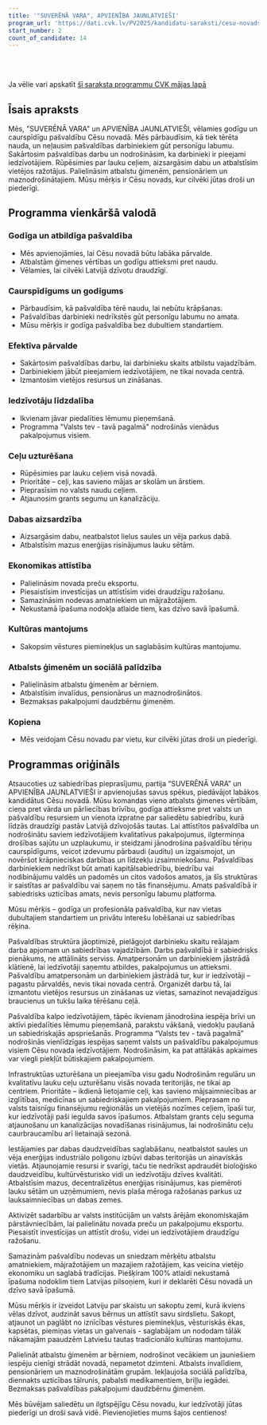 ```yaml
---
title: '"SUVERĒNĀ VARA", APVIENĪBA JAUNLATVIEŠI'
program_url: 'https://dati.cvk.lv/PV2025/kandidatu-saraksti/cesu-novads/suverena-vara-apvieniba-jaunlatviesi'
start_number: 2
count_of_candidate: 14
---
```



<Badge text="Caurspīdīgs pašvaldības budžets" variant="note" size="small" /> <Badge text="Lauku ceļu uzturēšana" variant="note" size="small" /> <Badge text="Dabas daudzveidības saglabāšana" variant="note" size="small" /> <Badge text="Atbalsts vietējiem ražotājiem" variant="note" size="small" /> <Badge text="Ģimeņu un sociālā atbalsta palielināšana" variant="note" size="small" />

<br/><br/> 

<Card title='Šis ir mākslīga intelekta ģenerēts apraksts' icon='starlight'>
    Ja vēlie vari apskatīt <a href={frontmatter.program_url} target='_blank'>šī saraksta programmu CVK mājas lapā</a>
    </Card>

## Īsais apraksts

Mēs, "SUVERĒNĀ VARA" un APVIENĪBA JAUNLATVIEŠI, vēlamies godīgu un caurspīdīgu pašvaldību Cēsu novadā. Mēs pārbaudīsim, kā tiek tērēta nauda, un neļausim pašvaldības darbiniekiem gūt personīgu labumu. Sakārtosim pašvaldības darbu un nodrošināsim, ka darbinieki ir pieejami iedzīvotājiem. Rūpēsimies par lauku ceļiem, aizsargāsim dabu un atbalstīsim vietējos ražotājus. Palielināsim atbalstu ģimenēm, pensionāriem un maznodrošinātajiem. Mūsu mērķis ir Cēsu novads, kur cilvēki jūtas droši un piederīgi.

## Programma vienkāršā valodā

### Godīga un atbildīga pašvaldība
*   Mēs apvienojāmies, lai Cēsu novadā būtu labāka pārvalde.
*   Atbalstām ģimenes vērtības un godīgu attieksmi pret naudu.
*   Vēlamies, lai cilvēki Latvijā dzīvotu draudzīgi.

### Caurspīdīgums un godīgums
*   Pārbaudīsim, kā pašvaldība tērē naudu, lai nebūtu krāpšanas.
*   Pašvaldības darbinieki nedrīkstēs gūt personīgu labumu no amata.
*   Mūsu mērķis ir godīga pašvaldība bez dubultiem standartiem.

### Efektīva pārvalde
*   Sakārtosim pašvaldības darbu, lai darbinieku skaits atbilstu vajadzībām.
*   Darbiniekiem jābūt pieejamiem iedzīvotājiem, ne tikai novada centrā.
*   Izmantosim vietējos resursus un zināšanas.

### Iedzīvotāju līdzdalība
*   Ikvienam jāvar piedalīties lēmumu pieņemšanā.
*   Programma "Valsts tev - tavā pagalmā" nodrošinās vienādus pakalpojumus visiem.

### Ceļu uzturēšana
*   Rūpēsimies par lauku ceļiem visā novadā.
*   Prioritāte – ceļi, kas savieno mājas ar skolām un ārstiem.
*   Pieprasīsim no valsts naudu ceļiem.
*   Atjaunosim grants segumu un kanalizāciju.

### Dabas aizsardzība
*   Aizsargāsim dabu, neatbalstot lielus saules un vēja parkus dabā.
*   Atbalstīsim mazus enerģijas risinājumus lauku sētām.

### Ekonomikas attīstība
*   Palielināsim novada preču eksportu.
*   Piesaistīsim investīcijas un attīstīsim videi draudzīgu ražošanu.
*   Samazināsim nodevas amatniekiem un mājražotājiem.
*   Nekustamā īpašuma nodokļa atlaide tiem, kas dzīvo savā īpašumā.

### Kultūras mantojums
*   Sakopsim vēstures pieminekļus un saglabāsim kultūras mantojumu.

### Atbalsts ģimenēm un sociālā palīdzība
*   Palielināsim atbalstu ģimenēm ar bērniem.
*   Atbalstīsim invalīdus, pensionārus un maznodrošinātos.
*   Bezmaksas pakalpojumi daudzbērnu ģimenēm.

### Kopiena
*   Mēs veidojam Cēsu novadu par vietu, kur cilvēki jūtas droši un piederīgi.

## Programmas oriģināls

Atsaucoties uz sabiedrības pieprasījumu, partija “SUVERĒNĀ VARA” un APVIENĪBA JAUNLATVIEŠI ir apvienojušas savus spēkus, piedāvājot labākos kandidātus Cēsu novadā.
Mūsu komandas vieno atbalsts ģimenes vērtībām, cieņa pret vārda un pārliecības brīvību, godīga attieksme pret valsts un pašvaldību resursiem un vienota izpratne par saliedētu sabiedrību, kurā līdzās draudzīgi pastāv Latvijā dzīvojošās tautas.
Lai attīstītos pašvaldība un nodrošinātu saviem iedzīvotājiem kvalitatīvus pakalpojumus, ilgterminņa drošības sajūtu un uzplaukumu, ir steidzami jānodrošina pašvaldību tēriņu caurspīdīgums, veicot izdevumu pārbaudi (auditu) un izgaismojot, un novēršot krāpnieciskas darbības un līdzekļu izsaimniekošanu. Pašvaldības darbiniekiem nedrīkst būt amati kapitālsabiedrību, biedrību vai nodibinājumu valdēs un padomēs un citos vadošos amatos, ja šīs struktūras ir saistītas ar pašvaldību vai saņem no tās finansējumu. Amats pašvaldībā ir sabiedrisks uzticības amats, nevis personīgu labumu platforma.

Mūsu mērķis – godīga un profesionāla pašvaldība, kur nav vietas dubultajiem standartiem un privātu interešu lobēšanai uz sabiedrības rēķina.

Pašvaldības struktūra jāoptimizē, pielāgojot darbinieku skaitu reālajam darba apjomam un sabiedrības vajadzībām. Darbs pašvaldībā ir sabiedrisks pienākums, ne attālināts serviss. Amatpersonām un darbiniekiem jāstrādā klātienē, lai iedzīvotāji saņemtu atbildes, pakalpojumus un attieksmi.
Pašvaldību amatpersonām un darbiniekiem jāstrādā tur, kur ir iedzīvotāji – pagastu pārvaldēs, nevis tikai novada centrā. Organizēt darbu tā, lai izmantotu vietējos resursus un zināšanas uz vietas, samazinot nevajadzīgus braucienus un tukšu laika tērēšanu ceļā.

Pašvaldība kalpo iedzīvotājiem, tāpēc ikvienam jānodrošina iespēja brīvi un aktīvi piedalīties lēmumu pieņemšanā, parakstu vākšanā, viedokļu paušanā un sabiedriskajās apspriešanās.
Programma “Valsts tev - tavā pagalmā” nodrošinās vienlīdzīgas iespējas saņemt valsts un pašvaldību pakalpojumus visiem Cēsu novada iedzīvotājiem. Nodrošināsim, ka pat attālākās apkaimes var viegli piekļūt būtiskajiem pakalpojumiem.

Infrastruktūas uzturēšana un pieejamība visu gadu
Nodrošinām regulāru un kvalitatīvu lauku ceļu uzturēšanu visās novada teritorijās, ne tikai ap centriem.
Prioritāte – ikdienā lietojamie ceļi, kas savieno mājsaimniecības ar izglītības, medicīnas un sabiedriskajiem pakalpojumiem.
Pieprasam no valsts taisnīgu finansējumu reģionālās un vietējās nozīmes ceļiem, īpaši tur, kur iedzīvotāji paši iegulda savos īpašumos.
Atbalstam grants ceļu seguma atjaunošanu un kanalizācijas novadīšanas risinājumus, lai nodrošinātu ceļu caurbraucamību arī lietainajā sezonā.

Iestājamies par dabas daudzveidības saglabāšanu, neatbalstot saules un vēja enerģijas industriālo poligonu izbūvi dabas teritorijās un ainaviskās vietās.
Atjaunojamie resursi ir svarīgi, taču tie nedrīkst apdraudēt bioloģisko daudzveidību, kultūrvēsturisko vidi un iedzīvotāju dzīves kvalitāti.
Atbalstīsim mazus, decentralizētus enerģijas risinājumus, kas piemēroti lauku sētām un uzņēmumiem, nevis plaša mēroga ražošanas parkus uz lauksaimniecības un dabas zemes.

Aktivizēt sadarbību ar valsts institūcijām un valsts ārējām ekonomiskajām pārstāvniecībām, lai palielinātu novada preču un pakalpojumu eksportu. Piesaistīt investīcijas un attīstīt drošu, videi un iedzīvotājiem draudzīgu ražošanu.

Samazinām pašvaldību nodevas un sniedzam mērķētu atbalstu amatniekiem, mājražotājiem un mazajiem ražotājiem, kas veicina vietējo ekonomiku un saglabā tradīcijas.
Piešķiram 100% atlaidi nekustamā īpašuma nodoklim tiem Latvijas pilsoņiem, kuri ir deklarēti Cēsu novadā un dzīvo savā īpašumā.

Mūsu mērķis ir izveidot Latviju par skaistu un sakoptu zemi, kurā ikviens vēlas dzīvot, audzināt savus bērnus un attīstīt savu sirdslietu. Sakopt, atjaunot un paglābt no iznīcības vēstures pieminekļus, vēsturiskās ēkas, kapsētas, piemiņas vietas un galvenais - saglabājam un nododam tālāk nākamajām paaudzēm Latviešu tautas tradicionālo kultūras mantojumu.

Palielināt atbalstu ģimenēm ar bērniem, nodrošinot vecākiem un jauniešiem iespēju cienīgi strādāt novadā, nepametot dzimteni.
Atbalsts invalīdiem, pensionāriem un maznodrošinātām grupām. Iekļaujoša sociālā palīdzība, diennakts uzticības tālrunis, pabalsti medikamentiem, briļļu iegādei. Bezmaksas pašvaldības pakalpojumi daudzbērnu ģimenēm.

Mēs būvējam saliedētu un ilgtspējīgu Cēsu novadu, kur iedzīvotāji jūtas piederīgi un droši savā vidē. Pievienojieties mums šajos centienos!
